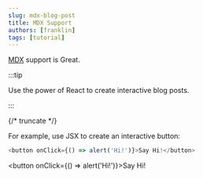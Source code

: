 ```yaml
---
slug: mdx-blog-post
title: MDX Support
authors: [franklin]
tags: [tutorial]
---
```


[MDX](https://mdxjs.com/) support is Great.

:::tip

Use the power of React to create interactive blog posts.

:::

{/* truncate */}

For example, use JSX to create an interactive button:

```js
<button onClick={() => alert('Hi!')}>Say Hi!</button>
```

<button onClick={() => alert('Hi!')}>Say Hi!</button>
